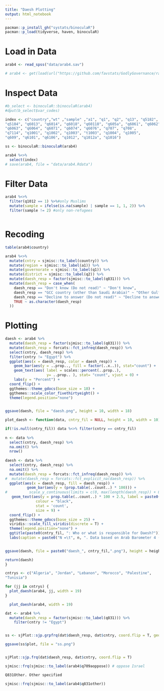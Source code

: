 ```yaml
---
title: "Daesh Plotting"
output: html_notebook
---
```



```r
pacman::p_install_gh("systats/binoculaR")
pacman::p_load(tidyverse, haven, binoculaR)
```

# Load in Data

```r
arab4 <- read_spss("data/arab4.sav")

# arab4 <- get(load(url("https://github.com/favstats/GodlyGovernance/raw/master/data/arab4.Rdata")))

```

# Inspect Data

```r
#b_select <- binoculaR::binoculaR(arab4)
#dput(b_select$var_codes)

index <- c("country","wt" ,"sample" ,"a1", "q1", "q2", "q13", "q5182", 
"q5184", "q6013", "q6014", "q6018", "q60118", "q605a", "q6061", "q6062", 
"q6063", "q6064", "q6071", "q6074", "q6076", "q707", "q708", 
"q7114", "q1001", "q1002", "q1003", "t1003", "q1004", "q1005", 
"q609", "q6101", "q6106", "q1012", "q1012a", "q1016")

ss <- binoculaR::binoculaR(arab4)

arab4 %<>%
  select(index)
# save(arab4, file = "data/arab4.Rdata")
```

# Filter Data

```r
arab4 %<>%
  filter(q1012 == 1) %>%#only Muslims
  mutate(sample = ifelse(is.na(sample) | sample == 1, 1, 2)) %>% 
  filter(sample != 2) #only non-refugees



```

# Recoding

```r
table(arab4$country)

arab4 %<>% 
  mutate(cntry = sjmisc::to_label(country)) %>% 
  mutate(region = sjmisc::to_label(a1)) %>% 
  mutate(governorate = sjmisc::to_label(q1)) %>%
  mutate(district = sjmisc::to_label(q2)) %>% 
  mutate(daesh_resp = factor(sjmisc::to_label(q831))) %>% 
  mutate(daesh_resp = case_when(
    daesh_resp == "Don't know (Do not read)" ~ "Don't know",
    daesh_resp == "GCC country (other than Saudi Arabia)" ~ "Other Gulf country",
    daesh_resp == "Decline to answer (Do not read)" ~ "Decline to answer",
    TRUE ~ as.character(daesh_resp)
  ))
```



# Plotting

```r

daesh <- arab4 %>% 
  mutate(daesh_resp = factor(sjmisc::to_label(q831))) %>%
  mutate(daesh_resp = forcats::fct_infreq(daesh_resp)) %>% 
  select(cntry, daesh_resp) %>% 
  filter(cntry != "Egypt") %>% 
  ggplot(aes(x = daesh_resp, color = daesh_resp)) + 
    geom_bar(aes(y = ..prop.., fill = factor(..x..)), stat="count") +
    geom_text(aes( label = scales::percent(..prop..),
                   y= ..prop.. ), stat= "count", vjust = 0) +
    labs(y = "Percent") +
  coord_flip() +
  ggthemes::theme_gdocs(base_size = 18) +
  ggthemes::scale_color_fivethirtyeight() + 
  theme(legend.position="none")
  

ggsave(daesh, file = "daesh.png", height = 10, width = 18)
```

```r
plot_daesh <- function(data, cntry_fil = NULL, height = 10, width = 10) {

if(!is.null(cntry_fil)) data %<>% filter(cntry == cntry_fil) 
  
n <- data %>% 
  select(cntry, daesh_resp) %>% 
  na.omit() %>% 
  nrow()
  
daesh <- data %>% 
  select(cntry, daesh_resp) %>% 
  na.omit() %>% 
  mutate(daesh_resp = forcats::fct_infreq(daesh_resp)) %>% 
#  mutate(daesh_resp = forcats::fct_explicit_na(daesh_resp)) %>% 
  ggplot(aes(x = daesh_resp, fill = daesh_resp)) + 
          geom_bar(aes(y = (prop.table(..count..) * 100))) + 
#          scale_y_continuous(limits = c(0, max(length(daesh_resp)) + 0.3)) +
   geom_text(aes(y = prop.table(..count..) * 100 + 2.5, label = paste0(round(prop.table(..count..),4) * 100, '%')), 
              colour = "black", 
              stat = 'count', 
              size = 9) +
  coord_flip() +
  ggthemes::theme_gdocs(base_size = 25) +
  viridis::scale_fill_viridis(discrete = T) + 
  theme(legend.position="none") +
  ggtitle(paste0(cntry_fil, ": Who or what is responsible for Daesh?")) + 
  labs(caption = paste0("N =\t", n, ". Data based on Arab Barometer 4 (2017)"), y = "Percent", x = NULL)

  
ggsave(daesh, file = paste0("daesh_", cntry_fil,".png"), height = height, width = width)

return(daesh)
}

cntrys <- c("Algeria", "Jordan", "Lebanon", "Morocco", "Palestine", 
"Tunisia")

for (jj in cntrys) {
  plot_daesh(arab4, jj, width = 19)
}

  plot_daesh(arab4, width = 19)
```



```r
dat <- arab4 %>% 
  mutate(daesh_resp = factor(sjmisc::to_label(q831))) %>% 
    filter(cntry != "Egypt")


ss <- sjPlot::sjp.grpfrq(dat$daesh_resp, dat$cntry, coord.flip = T, geom.size = 3, geom.spacing = 3, show.n = F)

ggsave(ss$plot, file = "ss.png")


sjPlot::sjp.frq(dat$daesh_resp, dat$cntry, coord.flip = T)
```

```r
sjmisc::frq(sjmisc::to_label(arab4$q709aoppose)) # oppose Israel
```

```r
Q831Other. Other specified	

sjmisc::frq(sjmisc::to_label(arab4$q831other))
```

